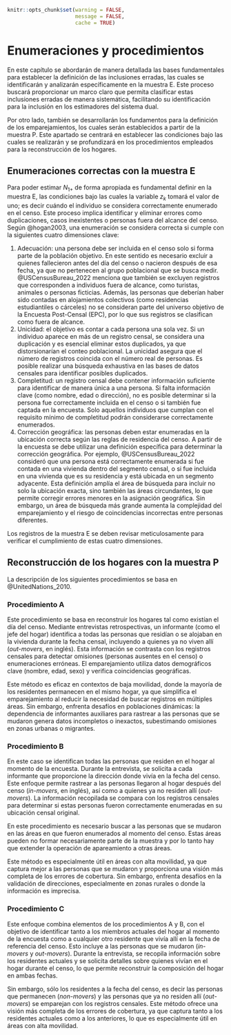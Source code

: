 ```{r, include=FALSE}
knitr::opts_chunk$set(warning = FALSE, 
                      message = FALSE,
                      cache = TRUE)
```

                      
# Enumeraciones y procedimientos {#cap3}

En este capítulo se abordarán de manera detallada las bases fundamentales para establecer la definición de las inclusiones erradas, las cuales se identificarán y analizarán específicamente en la muestra E. Este proceso buscará proporcionar un marco claro que permita clasificar estas inclusiones erradas de manera sistemática, facilitando su identificación para la inclusión en los estimadores del sistema dual.

Por otro lado, también se desarrollarán los fundamentos para la definición de los emparejamientos, los cuales serán establecidos a partir de la muestra P. Este apartado se centrará en establecer las condiciones bajo las cuales se realizarán y se profundizará en los procedimientos empleados para la reconstrucción de los hogares.

## Enumeraciones correctas con la muestra E

Para poder estimar $N_{1+}$ de forma apropiada es fundamental definir en la muestra E, las condiciones bajo las cuales la variable $z_{k}$ tomará el valor de uno; es decir cuándo el individuo se considera correctamente enumerado en el censo. Este proceso implica identificar y eliminar errores como duplicaciones, casos inexistentes o personas fuera del alcance del censo. Según @hogan2003, una enumeración se considera correcta si cumple con la siguientes cuatro dimensiones clave:

1. Adecuación: una persona debe ser incluida en el censo solo si forma parte de la población objetivo. En este sentido es necesario excluir a quienes fallecieron antes del día del censo o nacieron después de esa fecha, ya que no pertenecen al grupo poblacional que se busca medir. @USCensusBureau_2022 menciona que también se excluyen registros que corresponden a individuos fuera de alcance, como turistas, animales o personas ficticias. Además, las personas que deberían haber sido contadas en alojamientos colectivos (como residencias estudiantiles o cárceles) no se consideran parte del universo objetivo de la Encuesta Post-Censal (EPC), por lo que sus registros se clasifican como fuera de alcance.
2. Unicidad: el objetivo es contar a cada persona una sola vez. Si un individuo aparece en más de un registro censal, se considera una duplicación y es esencial eliminar estos duplicados, ya que distorsionarían el conteo poblacional. La unicidad asegura que el número de registros coincida con el número real de personas. Es posible realizar una búsqueda exhaustiva en las bases de datos censales para identificar posibles duplicados.
3. Completitud: un registro censal debe contener información suficiente para identificar de manera única a una persona. Si falta información clave (como nombre, edad o dirección), no es posible determinar si la persona fue correctamente incluida en el censo o si también fue captada en la encuesta. Solo aquellos individuos que cumplan con el requisito mínimo de completitud podrán considerarse correctamente enumerados.
4. Corrección geográfica: las personas deben estar enumeradas en la ubicación correcta según las reglas de residencia del censo. A partir de la encuesta se debe utilizar una definición específica para determinar la corrección geográfica. Por ejemplo, @USCensusBureau_2022 consideró que una persona está correctamente enumerada si fue contada en una vivienda dentro del segmento censal, o si fue incluida en una vivienda que es su residencia y está ubicada en un segmento adyacente. Esta definición amplía el área de búsqueda para incluir no solo la ubicación exacta, sino también las áreas circundantes, lo que permite corregir errores menores en la asignación geográfica. Sin embargo, un área de búsqueda más grande aumenta la complejidad del emparejamiento y el riesgo de coincidencias incorrectas entre personas diferentes. 

Los registros de la muestra E se deben revisar meticulosamente para verificar el cumplimiento de estas cuatro dimensiones.  

## Reconstrucción de los hogares con la muestra P {#sec-procedimientos}

La descripción de los siguientes procedimientos se basa en @UnitedNations_2010.


### Procedimiento A

Este procedimiento se basa en reconstruir los hogares tal como existían el día del censo. Mediante entrevistas retrospectivas, un informante (como el jefe del hogar) identifica a todas las personas que residían o se alojaban en la vivienda durante la fecha censal, incluyendo a quienes ya no viven allí (*out-movers*, en inglés). Esta información se contrasta con los registros censales para detectar omisiones (personas ausentes en el censo) o enumeraciones erróneas. El emparejamiento utiliza datos demográficos clave (nombre, edad, sexo) y verifica coincidencias geográficas.

Este método es eficaz en contextos de baja movilidad, donde la mayoría de los residentes permanecen en el mismo hogar, ya que simplifica el emparejamiento al reducir la necesidad de buscar registros en múltiples áreas. Sin embargo, enfrenta desafíos en poblaciones dinámicas: la dependencia de informantes auxiliares para rastrear a las personas que se mudaron genera datos incompletos o inexactos, subestimando omisiones en zonas urbanas o migrantes. 

### Procedimiento B

En este caso se identifican todas las personas que residen en el hogar al momento de la encuesta. Durante la entrevista, se solicita a cada informante que proporcione la dirección donde vivía en la fecha del censo. Este enfoque permite rastrear a las personas llegaron al hogar después del censo (*in-movers*, en inglés), así como a quienes ya no residen allí (*out-movers*). La información recopilada se compara con los registros censales para determinar si estas personas fueron correctamente enumeradas en su ubicación censal original.

En este procedimiento es necesario buscar a las personas que se mudaron en las áreas en que fueron enumerados al momento del censo.  Estas áreas pueden no formar  necesariamente parte de la muestra y por lo tanto hay que extender la operación de apareamiento a otras áreas.  

Este método es especialmente útil en áreas con alta movilidad, ya que captura mejor a las personas que se mudaron y proporciona una visión más completa de los errores de cobertura. Sin embargo, enfrenta desafíos en la validación de direcciones, especialmente en zonas rurales o donde la información es imprecisa. 

### Procedimiento C

Este enfoque combina elementos de los procedimientos A y B, con el objetivo de identificar tanto a los miembros actuales del hogar al momento de la encuesta como a cualquier otro residente que vivía allí en la fecha de referencia del censo. Esto incluye a las personas que se mudaron (*in-movers* y *out-movers*). Durante la entrevista, se recopila información sobre los residentes actuales y se solicita detalles sobre quienes vivían en el hogar durante el censo, lo que permite reconstruir la composición del hogar en ambas fechas. 

Sin embargo, sólo los residentes a la fecha del censo, es decir las personas que permanecen (*non-movers*) y las personas que ya no residen allí (*out-movers*) se emparejan con los registros censales. Este método ofrece una visión más completa de los errores de cobertura, ya que captura tanto a los residentes actuales como a los anteriores, lo que es especialmente útil en áreas con alta movilidad. 

